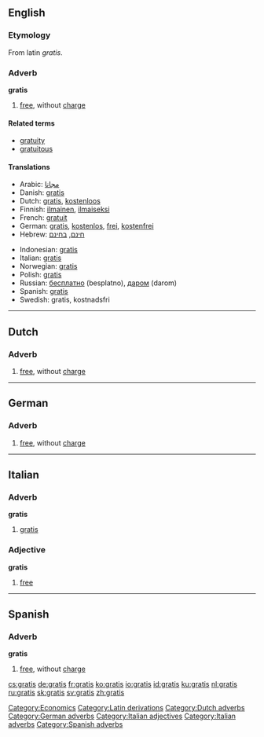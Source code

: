 ==English==
===Etymology===
From latin ''gratis''.

===Adverb===
'''gratis'''

# [[free]], without [[charge]]

====Related terms====
*[[gratuity]]
*[[gratuitous]]

====Translations====
{{top}}
*Arabic: [[Magannan#Arabic|مجانا]]
*Danish: [[gratis#Danish|gratis]]
*Dutch: [[gratis#Dutch|gratis]], [[kostenloos]]
*Finnish: [[ilmainen]], [[ilmaiseksi]]
*French: [[gratuit]]
*German: [[gratis#German|gratis]], [[kostenlos]], [[frei]], [[kostenfrei]]
*Hebrew: [[חינם]], [[בחינם]]
{{mid}}
*Indonesian: [[gratis#Indonesian|gratis]]
*Italian: [[gratis#Italian|gratis]]
*Norwegian: [[gratis#Norwegian|gratis]]
*Polish: [[gratis#Polish|gratis]]
*Russian: [[бесплатно]] (besplatno), [[даром]] (darom)
*Spanish: [[gratis#Spanish|gratis]]
*Swedish: gratis, kostnadsfri
{{bottom}}

[[Category:Economics]]
[[Category:Latin derivations]]

----

==Dutch==
===Adverb===

# [[free]], without [[charge]]

[[Category:Dutch adverbs]]

----

==German==
===Adverb===

# [[free]], without [[charge]]

[[Category:German adverbs]]

----

==Italian==
===Adverb===
'''gratis'''

# [[gratis#English|gratis]]

===Adjective===
'''gratis'''

# [[free]]

[[Category:Italian adjectives]]
[[Category:Italian adverbs]]

----

==Spanish==
===Adverb===
'''gratis'''

# [[free]], without [[charge]]

[[Category:Spanish adverbs]]

[[cs:gratis]]
[[de:gratis]]
[[fr:gratis]]
[[ko:gratis]]
[[io:gratis]]
[[id:gratis]]
[[ku:gratis]]
[[nl:gratis]]
[[ru:gratis]]
[[sk:gratis]]
[[sv:gratis]]
[[zh:gratis]]